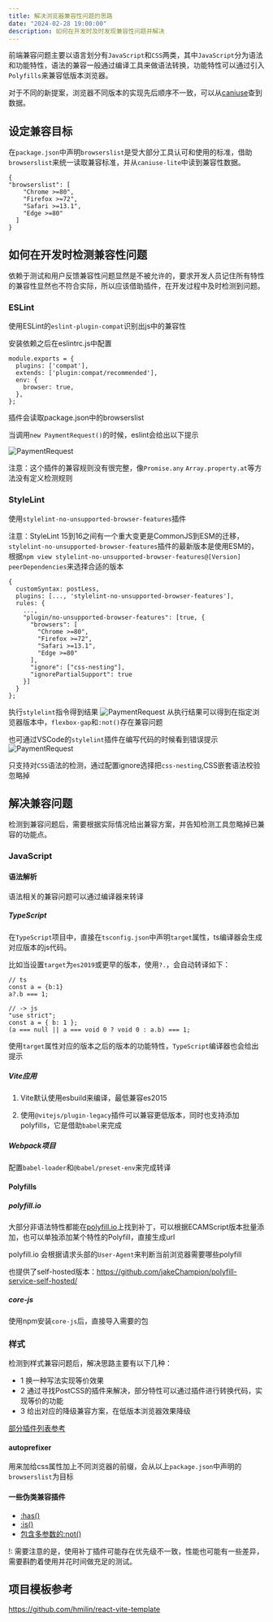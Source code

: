 ```yaml
---
title: 解决浏览器兼容性问题的思路
date: "2024-02-28 19:00:00"
description: 如何在开发时及时发现兼容性问题并解决
---
```


前端兼容问题主要以语言划分有`JavaScript`和`CSS`两类，其中`JavaScript`分为语法和功能特性，语法的兼容一般通过编译工具来做语法转换，功能特性可以通过引入`Polyfills`来兼容低版本浏览器。

对于不同的新提案，浏览器不同版本的实现先后顺序不一致，可以从[caniuse](https://caniuse.com/)查到数据。


## 设定兼容目标

在`package.json`中声明`browserslist`是受大部分工具认可和使用的标准，借助`browserslist`来统一读取兼容标准，并从`caniuse-lite`中读到兼容性数据。
```
{
"browserslist": [
    "Chrome >=80",
    "Firefox >=72",
    "Safari >=13.1",
    "Edge >=80"
  ]
}
```


## 如何在开发时检测兼容性问题

依赖于测试和用户反馈兼容性问题显然是不被允许的，要求开发人员记住所有特性的兼容性显然也不符合实际，所以应该借助插件，在开发过程中及时检测到问题。

### ESLint

使用ESLint的`eslint-plugin-compat`识别出js中的兼容性

安装依赖之后在eslintrc.js中配置
```
module.exports = {
  plugins: ['compat'],
  extends: ['plugin:compat/recommended'],
  env: {
    browser: true,
  },
};
```
插件会读取package.json中的browserslist

当调用`new PaymentRequest()`的时候，eslint会给出以下提示

![PaymentRequest](/posts-img/eslint-compat-1.png)


注意：这个插件的兼容规则没有很完整，像`Promise.any`  `Array.property.at`等方法没有定义检测规则


### StyleLint

使用`stylelint-no-unsupported-browser-features`插件

注意：StyleLint 15到16之间有一个重大变更是CommonJS到ESM的迁移，`stylelint-no-unsupported-browser-features`插件的最新版本是使用ESM的，根据`npm view stylelint-no-unsupported-browser-features@[Version] peerDependencies`来选择合适的版本

```
{
  customSyntax: postLess,
  plugins: [..., 'stylelint-no-unsupported-browser-features'],
  rules: {
    ...,
    "plugin/no-unsupported-browser-features": [true, {
      "browsers": [
        "Chrome >=80",
        "Firefox >=72",
        "Safari >=13.1",
        "Edge >=80"
      ],
      "ignore": ["css-nesting"],
      "ignorePartialSupport": true
    }]
  }
};
```
执行`stylelint`指令得到结果
![PaymentRequest](/posts-img/stylelint-compat-1.png)
从执行结果可以得到在指定浏览器版本中，`flexbox-gap`和`:not()`存在兼容问题

也可通过VSCode的`stylelint`插件在编写代码的时候看到错误提示
![PaymentRequest](/posts-img/stylelint-compat-2.png)


只支持对`CSS`语法的检测，通过配置ignore选择把`css-nesting`,CSS嵌套语法校验忽略掉

## 解决兼容问题

检测到兼容问题后，需要根据实际情况给出兼容方案，并告知检测工具忽略掉已兼容的功能点。

###  JavaScript

#### 语法解析

语法相关的兼容问题可以通过编译器来转译

##### TypeScript

在`TypeScript`项目中，直接在`tsconfig.json`中声明`target`属性，ts编译器会生成对应版本的js代码。

比如当设置`target`为`es2019`或更早的版本，使用`?.`，会自动转译如下：

```
// ts
const a = {b:1}
a?.b === 1;

// -> js
"use strict";
const a = { b: 1 };
(a === null || a === void 0 ? void 0 : a.b) === 1;
```

使用`target`属性对应的版本之后的版本的功能特性，`TypeScript`编译器也会给出提示


##### Vite应用

1. Vite默认使用esbuild来编译，最低兼容es2015

2. 使用`@vitejs/plugin-legacy`插件可以兼容更低版本，同时也支持添加polyfills，它是借助`babel`来完成

##### Webpack项目

配置`babel-loader`和`@babel/preset-env`来完成转译


#### Polyfills


##### polyfill.io

大部分非语法特性都能在[polyfill.io](https://polyfill.io/)上找到补丁，可以根据ECAMScript版本批量添加，也可以单独添加某个特性的Polyfill，直接生成url

polyfill.io 会根据请求头部的`User-Agent`来判断当前浏览器需要哪些polyfill

也提供了self-hosted版本：https://github.com/jakeChampion/polyfill-service-self-hosted/

##### core-js

使用npm安装`core-js`后，直接导入需要的包

### 样式

检测到样式兼容问题后，解决思路主要有以下几种：
- 1 换一种写法实现等价效果
- 2 通过寻找PostCSS的插件来解决，部分特性可以通过插件进行转换代码，实现等价的功能
- 3 给出对应的降级兼容方案，在低版本浏览器效果降级


[部分插件列表参考](https://www.postcss.parts/)

#### autoprefixer

用来加给css属性加上不同浏览器的前缀，会从以上`package.json`中声明的`browserslist`为目标


#### 一些伪类兼容插件

- [:has()](https://www.npmjs.com/package/css-has-pseudo)
- [:is()](https://www.npmjs.com/package/@csstools/postcss-is-pseudo-class)
- [包含多参数的:not()](https://www.npmjs.com/package/postcss-selector-not)


!: 需要注意的是，使用补丁插件可能存在优先级不一致，性能也可能有一些差异，需要斟酌着使用并花时间做充足的测试。

## 项目模板参考

https://github.com/hmilin/react-vite-template

